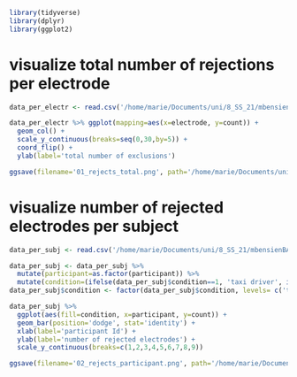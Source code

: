 ```r
library(tidyverse)
library(dplyr)
library(ggplot2)
```

# visualize total number of rejections per electrode
```r
data_per_electr <- read.csv('/home/marie/Documents/uni/8_SS_21/mbensienBA/data/03_statistics/02_electr_rejects_per_channel.csv')

data_per_electr %>% ggplot(mapping=aes(x=electrode, y=count)) +
  geom_col() +
  scale_y_continuous(breaks=seq(0,30,by=5)) +
  coord_flip() +
  ylab(label='total number of exclusions')

ggsave(filename='01_rejects_total.png', path='/home/marie/Documents/uni/8_SS_21/mbensienBA/data/04_plots/01_rejected_electrodes')
```


# visualize number of rejected electrodes per subject
```r
data_per_subj <- read.csv('/home/marie/Documents/uni/8_SS_21/mbensienBA/data/03_statistics/03_electr_rejects_per_subj.csv')

data_per_subj <- data_per_subj %>% 
  mutate(participant=as.factor(participant)) %>%
  mutate(condition=(ifelse(data_per_subj$condition==1, 'taxi driver', ifelse(data_per_subj$condition==2, 'radio', 'AVAS')))) 
data_per_subj$condition <- factor(data_per_subj$condition, levels= c('taxi driver', 'radio', 'AVAS'))

data_per_subj %>%
  ggplot(aes(fill=condition, x=participant, y=count)) + 
  geom_bar(position='dodge', stat='identity') + 
  xlab(label='participant Id') +
  ylab(label='number of rejected electrodes') +
  scale_y_continuous(breaks=c(1,2,3,4,5,6,7,8,9))

ggsave(filename='02_rejects_participant.png', path='/home/marie/Documents/uni/8_SS_21/mbensienBA/data/04_plots/01_rejected_electrodes')

```

